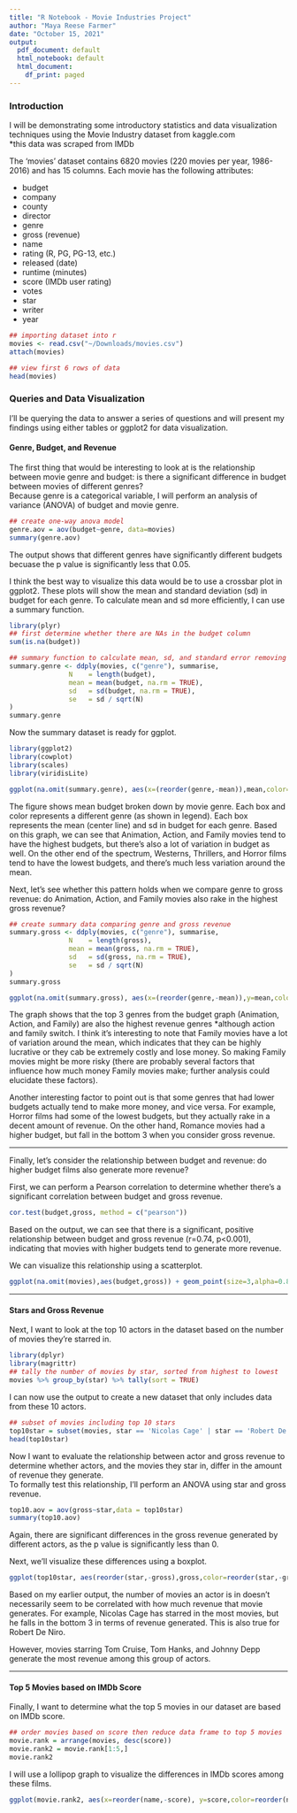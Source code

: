 ```yaml
---
title: "R Notebook - Movie Industries Project"
author: "Maya Reese Farmer"
date: "October 15, 2021"
output:
  pdf_document: default
  html_notebook: default
  html_document:
    df_print: paged
---
```


### Introduction  
I will be demonstrating some introductory statistics and data visualization techniques using the Movie Industry dataset from kaggle.com  
*this data was scraped from IMDb  

The 'movies' dataset contains 6820 movies (220 movies per year, 1986-2016) and has 15 columns. Each movie has the following attributes:  

 - budget  
 - company
 - county
 - director 
 - genre
 - gross (revenue)
 - name
 - rating (R, PG, PG-13, etc.)
 - released (date)
 - runtime (minutes)
 - score (IMDb user rating)
 - votes
 - star 
 - writer
 - year


```r
## importing dataset into r
movies <- read.csv("~/Downloads/movies.csv")
attach(movies)

## view first 6 rows of data
head(movies)
```
 
 
### Queries and Data Visualization

I'll be querying the data to answer a series of questions and will present my findings using either tables or ggplot2 for data visualization.  


#### Genre, Budget, and Revenue

The first thing that would be interesting to look at is the relationship between movie genre and budget: is there a significant difference in budget between movies of different genres?  
Because genre is a categorical variable, I will perform an analysis of variance (ANOVA) of budget and movie genre.  
```r
## create one-way anova model
genre.aov = aov(budget~genre, data=movies)
summary(genre.aov)
```
The output shows that different genres have significantly different budgets becuase the p value is significantly less that 0.05.  

I think the best way to visualize this data would be to use a crossbar plot in ggplot2. These plots will show the mean and standard deviation (sd) in budget for each genre. To calculate mean and sd more efficiently, I can use a summary function.

```r
library(plyr)
## first determine whether there are NAs in the budget column 
sum(is.na(budget))
```
```r
## summary function to calculate mean, sd, and standard error removing NAs
summary.genre <- ddply(movies, c("genre"), summarise,
               N    = length(budget),
               mean = mean(budget, na.rm = TRUE),
               sd   = sd(budget, na.rm = TRUE),
               se   = sd / sqrt(N)
)
summary.genre
```
  
Now the summary dataset is ready for ggplot.  

```r
library(ggplot2)
library(cowplot)
library(scales)
library(viridisLite)

ggplot(na.omit(summary.genre), aes(x=(reorder(genre,-mean)),mean,color=reorder(genre,-mean),fill=reorder(genre,-mean))) + geom_crossbar(aes(ymin=mean-sd, ymax=mean+sd),alpha=0.6,width=0.8) + scale_y_continuous(labels = comma) + theme_cowplot(12) + scale_fill_viridis_d(name="Genre") + scale_colour_viridis_d(name="Genre") + theme(axis.text.x = element_blank(), axis.ticks.x = element_blank(), legend.title = element_text(face="bold"), axis.title.x = element_text(face="bold"), axis.title.y = element_text(face="bold"), plot.title = element_text(size=16,face="bold",hjust = 0.5)) + labs(x="Genre",y="Mean Budget") + ggtitle("Mean Budget by Movie Genre")
```

The figure shows mean budget broken down by movie genre. Each box and color represents a different genre (as shown in legend). Each box represents the mean (center line) and sd in budget for each genre. Based on this graph, we can see that Animation, Action, and Family movies tend to have the highest budgets, but there's also a lot of variation in budget as well. On the other end of the spectrum, Westerns, Thrillers, and Horror films tend to have the lowest budgets, and there's much less variation around the mean.  

Next, let's see whether this pattern holds when we compare genre to gross revenue: do Animation, Action, and Family movies also rake in the highest gross revenue?  
```r
## create summary data comparing genre and gross revenue
summary.gross <- ddply(movies, c("genre"), summarise,
               N    = length(gross),
               mean = mean(gross, na.rm = TRUE),
               sd   = sd(gross, na.rm = TRUE),
               se   = sd / sqrt(N)
)
summary.gross
```
```r

ggplot(na.omit(summary.gross), aes(x=(reorder(genre,-mean)),y=mean,color=reorder(genre,-mean),fill=reorder(genre,-mean))) + geom_crossbar(aes(ymin=mean-sd, ymax=mean+sd),alpha=0.6,width=0.8) + scale_y_continuous(labels = comma) + theme_cowplot(12) + scale_fill_viridis_d(name="Genre", option= "plasma") + scale_colour_viridis_d(name="Genre", option= "plasma") + theme(axis.text.x = element_blank(), axis.ticks.x = element_blank(), legend.title = element_text(face="bold"), axis.title.x = element_text(face="bold"), axis.title.y = element_text(face="bold"), plot.title = element_text(size=16,face="bold",hjust = 0.5)) + labs(x="Genre",y="Mean Gross Revenue") + ggtitle("Mean Gross Revenue by Movie Genre")
```

The graph shows that the top 3 genres from the budget graph (Animation, Action, and Family) are also the highest revenue genres *although action and family switch. I think it's interesting to note that Family movies have a lot of variation around the mean, which indicates that they can be highly lucrative or they cab be extremely costly and lose money. So making Family movies might be more risky (there are probably several factors that influence how much money Family movies make; further analysis could elucidate these factors).  

Another interesting factor to point out is that some genres that had lower budgets actually tend to make more money, and vice versa. For example, Horror films had some of the lowest budgets, but they actually rake in a decent amount of revenue. On the other hand, Romance movies had a higher budget, but fall in the bottom 3 when you consider gross revenue.


---


Finally, let's consider the relationship between budget and revenue: do higher budget films also generate more revenue?  

First, we can perform a Pearson correlation to determine whether there's a significant correlation between budget and gross revenue.
```r
cor.test(budget,gross, method = c("pearson"))
```
  
  
Based on the output, we can see that there is a significant, positive relationship between budget and gross revenue (r=0.74, p<0.001), indicating that movies with higher budgets tend to generate more revenue.  

We can visualize this relationship using a scatterplot.
```r
ggplot(na.omit(movies),aes(budget,gross)) + geom_point(size=3,alpha=0.8) + geom_smooth(method = lm,se=TRUE,color="goldenrod",size=2) + labs(x="Budget", y="Gross Revenue") + theme_cowplot(12) + ggtitle("Relationship between Movie Budget\n and Gross Revenue") + theme(plot.title = element_text(size=20,face="bold",hjust = 0.5)) + scale_y_continuous(labels = comma) + scale_x_continuous(labels = comma)
```

---



#### Stars and Gross Revenue  

Next, I want to look at the top 10 actors in the dataset based on the number of movies they're starred in.
```r
library(dplyr)
library(magrittr)
## tally the number of movies by star, sorted from highest to lowest
movies %>% group_by(star) %>% tally(sort = TRUE)
```


I can now use the output to create a new dataset that only includes data from these 10 actors. 
```r
## subset of movies including top 10 stars
top10star = subset(movies, star == 'Nicolas Cage' | star == 'Robert De Niro' | star == 'Tom Hanks' | star == 'Denzel Washington' | star == 'Bruce Willis' | star == 'Tom Cruise' | star == 'Johnny Depp' |   star == 'Sylvester Stallone' | star == 'John Travolta' | star == 'Kevin Costner')
head(top10star)
```

Now I want to evaluate the relationship between actor and gross revenue to determine whether actors, and the movies they star in, differ in the amount of revenue they generate.  
To formally test this relationship, I'll perform an ANOVA using star and gross revenue. 

```r
top10.aov = aov(gross~star,data = top10star)
summary(top10.aov)
```

Again, there are significant differences in the gross revenue generated by different actors, as the p value is significantly less than 0.  

Next, we'll visualize these differences using a boxplot.

```r
ggplot(top10star, aes(reorder(star,-gross),gross,color=reorder(star,-gross),fill=reorder(star,-gross))) + geom_boxplot(size=0.7,alpha=0.7) + theme_cowplot(12) + scale_y_continuous(labels = comma) + scale_color_brewer(name="Star (Actor)",palette = "RdBu") + scale_fill_brewer(name="Star (Actor)",palette = "RdBu") + theme(axis.text.x = element_blank(), axis.ticks.x = element_blank(), axis.title = element_text(face="bold"), plot.title = element_text(size=16,face="bold",hjust = 0.5), legend.title = element_text(face="bold")) + labs(x="Star (Actor)", y="Gross Revenue",title="Gross Movie Revenue Gerenrated by Actor")
```


Based on my earlier output, the number of movies an actor is in doesn't necessarily seem to be correlated with how much revenue that movie generates. For example, Nicolas Cage has starred in the most movies, but he falls in the bottom 3 in terms of revenue generated. This is also true for Robert De Niro.  

However, movies starring Tom Cruise, Tom Hanks, and Johnny Depp generate the most revenue among this group of actors. 

---



#### Top 5 Movies based on IMDb Score

Finally, I want to determine what the top 5 movies in our dataset are based on IMDb score.
```r
## order movies based on score then reduce data frame to top 5 movies 
movie.rank = arrange(movies, desc(score)) 
movie.rank2 = movie.rank[1:5,]
movie.rank2
```

I will use a lollipop graph to visualize the differences in IMDb scores among these films.

```r

ggplot(movie.rank2, aes(x=reorder(name,-score), y=score,color=reorder(name,-score),fill=reorder(name,-score))) + geom_segment(aes(x=reorder(name,-score), xend=reorder(name,-score),y=0, yend=score),size=2) + geom_point(size=7,shape=21,alpha=0.6) + labs(x="",y="IMDb Score",title = "Top 5 Movies based on IMDb Score") + theme(panel.grid.major = element_blank(),panel.grid.minor = element_blank(),panel.background = element_blank(), plot.title = element_text(size=16,face="bold",hjust = 0.5), axis.ticks.x = element_blank(), axis.text.x = element_text(size=11), axis.title = element_text(face="bold"), axis.text.y = element_text(size = 11),legend.position = "none")  + scale_x_discrete(labels=c("The Shawshank\n Redemption","The Dark Knight","Pulp Fiction","Schindler's List","Lord of the Rings:\n Return of the King")) + scale_fill_manual(values=alpha(c("#cad2c5","#84a98c","#52796f","#354f52","#2f3e46"),0.85),guide="none") + scale_color_manual(values=c("#cad2c5","#84a98c","#52796f","#354f52","#2f3e46"), guide="none") + ylim(0,10)
```




